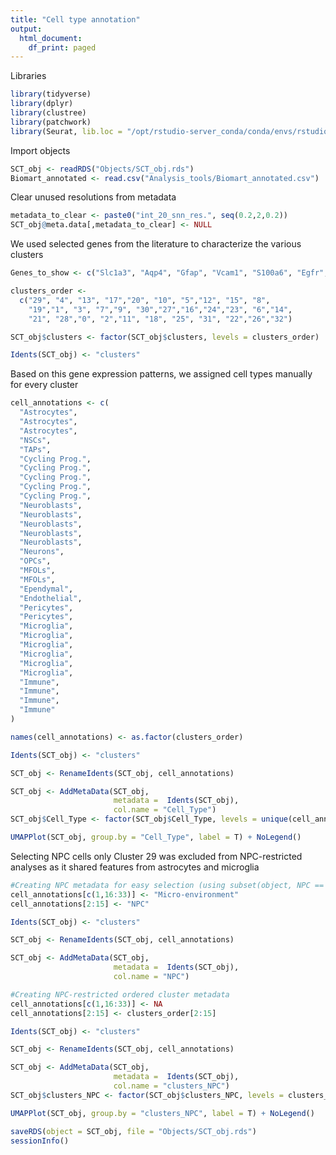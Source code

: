 ```yaml
---
title: "Cell type annotation"
output:
  html_document:
    df_print: paged
---
```



Libraries
```r
library(tidyverse)
library(dplyr)
library(clustree)
library(patchwork)
library(Seurat, lib.loc = "/opt/rstudio-server_conda/conda/envs/rstudio-server_4.1.0/lib/R/library/")
```

Import objects
```r
SCT_obj <- readRDS("Objects/SCT_obj.rds")
Biomart_annotated <- read.csv("Analysis_tools/Biomart_annotated.csv")
```

Clear unused resolutions from metadata
```r
metadata_to_clear <- paste0("int_20_snn_res.", seq(0.2,2,0.2))
SCT_obj@meta.data[,metadata_to_clear] <- NULL
```

We used selected genes from the literature to characterize the various clusters
```r
Genes_to_show <- c("Slc1a3", "Aqp4", "Gfap", "Vcam1", "S100a6", "Egfr", "Ascl1", "Top2a", "Mki67", "Dcx", "Robo2", "Slc17a6", "Pdgfra", "Il33", "Mog", "S100b", "Dnah11", "Acta2", "Flt1", "Pecam1", "Pdgfrb", "Des", "Vtn", "Fyn", "P2ry12", "Cd3e", "Clec4e", "Cox8b")

clusters_order <- 
  c("29", "4", "13", "17","20", "10", "5","12", "15", "8",
    "19","1", "3", "7","9", "30","27","16","24","23", "6","14", 
    "21", "28","0", "2","11", "18", "25", "31", "22","26","32")

SCT_obj$clusters <- factor(SCT_obj$clusters, levels = clusters_order)

Idents(SCT_obj) <- "clusters"
```


Based on this gene expression patterns, we assigned cell types manually for every cluster
```r
cell_annotations <- c(
  "Astrocytes",
  "Astrocytes",
  "Astrocytes",
  "NSCs",
  "TAPs",
  "Cycling Prog.",
  "Cycling Prog.",
  "Cycling Prog.",
  "Cycling Prog.",
  "Cycling Prog.",
  "Neuroblasts",
  "Neuroblasts",
  "Neuroblasts",
  "Neuroblasts",
  "Neuroblasts",
  "Neurons",
  "OPCs",
  "MFOLs",
  "MFOLs",
  "Ependymal",
  "Endothelial",
  "Pericytes",
  "Pericytes",
  "Microglia",
  "Microglia",
  "Microglia",
  "Microglia",
  "Microglia",
  "Microglia",
  "Immune",
  "Immune",
  "Immune",
  "Immune"
)

names(cell_annotations) <- as.factor(clusters_order)

Idents(SCT_obj) <- "clusters"

SCT_obj <- RenameIdents(SCT_obj, cell_annotations)

SCT_obj <- AddMetaData(SCT_obj, 
                       metadata =  Idents(SCT_obj), 
                       col.name = "Cell_Type")
SCT_obj$Cell_Type <- factor(SCT_obj$Cell_Type, levels = unique(cell_annotations))

UMAPPlot(SCT_obj, group.by = "Cell_Type", label = T) + NoLegend()
```

Selecting NPC cells only
Cluster 29 was excluded from NPC-restricted analyses as it shared features from astrocytes and microglia
```r
#Creating NPC metadata for easy selection (using subset(object, NPC == "NPC"))
cell_annotations[c(1,16:33)] <- "Micro-environment"
cell_annotations[2:15] <- "NPC"

Idents(SCT_obj) <- "clusters"

SCT_obj <- RenameIdents(SCT_obj, cell_annotations)

SCT_obj <- AddMetaData(SCT_obj, 
                       metadata =  Idents(SCT_obj), 
                       col.name = "NPC")

#Creating NPC-restricted ordered cluster metadata
cell_annotations[c(1,16:33)] <- NA
cell_annotations[2:15] <- clusters_order[2:15]

Idents(SCT_obj) <- "clusters"

SCT_obj <- RenameIdents(SCT_obj, cell_annotations)

SCT_obj <- AddMetaData(SCT_obj, 
                       metadata =  Idents(SCT_obj), 
                       col.name = "clusters_NPC")
SCT_obj$clusters_NPC <- factor(SCT_obj$clusters_NPC, levels = clusters_order[2:15])

UMAPPlot(SCT_obj, group.by = "clusters_NPC", label = T) + NoLegend()
```


```r
saveRDS(object = SCT_obj, file = "Objects/SCT_obj.rds")
sessionInfo()
```
